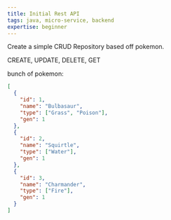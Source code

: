 ```yaml
---
title: Initial Rest API
tags: java, micro-service, backend
expertise: beginner
---
```


Create a simple CRUD Repository based off pokemon.

CREATE, UPDATE, DELETE, GET

bunch of pokemon:

```json
[
  {
    "id": 1,
    "name": "Bulbasaur",
    "type": ["Grass", "Poison"],
    "gen": 1
  },
  {
    "id": 2,
    "name": "Squirtle",
    "type": ["Water"],
    "gen": 1
  },
  {
    "id": 3,
    "name": "Charmander",
    "type": ["Fire"],
    "gen": 1
  }
]
```
